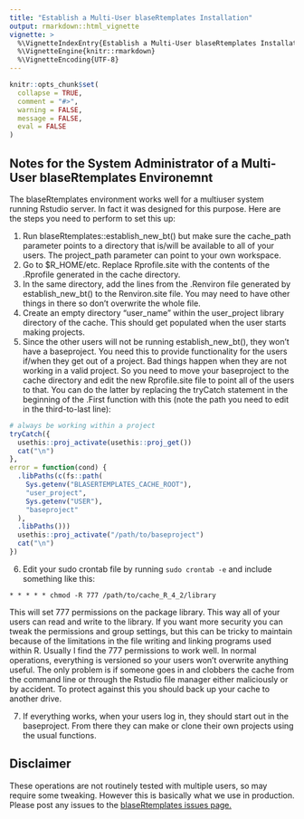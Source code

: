 ```yaml
---
title: "Establish a Multi-User blaseRtemplates Installation"
output: rmarkdown::html_vignette
vignette: >
  %\VignetteIndexEntry{Establish a Multi-User blaseRtemplates Installation}
  %\VignetteEngine{knitr::rmarkdown}
  %\VignetteEncoding{UTF-8}
---
```


```r
knitr::opts_chunk$set(
  collapse = TRUE,
  comment = "#>",
  warning = FALSE,
  message = FALSE,
  eval = FALSE
)

```

## Notes for the System Administrator of a Multi-User blaseRtemplates Environemnt

The blaseRtemplates environment works well for a multiuser system running Rstudio server. In fact it was designed for this purpose. Here are the steps you need to perform to set this up:

1.  Run blaseRtemplates::establish_new_bt() but make sure the cache_path parameter points to a directory that is/will be available to all of your users. The project_path parameter can point to your own workspace.
2.  Go to \$R_HOME/etc. Replace Rprofile.site with the contents of the .Rprofile generated in the cache directory.
3.  In the same directory, add the lines from the .Renviron file generated by establish_new_bt() to the Renviron.site file. You may need to have other things in there so don't overwrite the whole file.
4.  Create an empty directory "user_name" within the user_project library directory of the cache. This should get populated when the user starts making projects.
5.  Since the other users will not be running establish_new_bt(), they won't have a baseproject. You need this to provide functionality for the users if/when they get out of a project. Bad things happen when they are not working in a valid project. So you need to move your baseproject to the cache directory and edit the new Rprofile.site file to point all of the users to that. You can do the latter by replacing the tryCatch statement in the beginning of the .First function with this (note the path you need to edit in the third-to-last line):

```r
# always be working within a project
tryCatch({
  usethis::proj_activate(usethis::proj_get())
  cat("\n")
},
error = function(cond) {
  .libPaths(c(fs::path(
    Sys.getenv("BLASERTEMPLATES_CACHE_ROOT"),
    "user_project",
    Sys.getenv("USER"),
    "baseproject"
  ),
  .libPaths()))
  usethis::proj_activate("/path/to/baseproject")
  cat("\n")
})

```

6.  Edit your sudo crontab file by running `sudo crontab -e` and include something like this:

```{=html}
<!-- -->
```
    * * * * * chmod -R 777 /path/to/cache_R_4_2/library

This will set 777 permissions on the package library. This way all of your users can read and write to the library. If you want more security you can tweak the permissions and group settings, but this can be tricky to maintain because of the limitations in the file writing and linking programs used within R. Usually I find the 777 permissions to work well. In normal operations, everything is versioned so your users won't overwrite anything useful. The only problem is if someone goes in and clobbers the cache from the command line or through the Rstudio file manager either maliciously or by accident. To protect against this you should back up your cache to another drive.

7.  If everything works, when your users log in, they should start out in the baseproject. From there they can make or clone their own projects using the usual functions.

## Disclaimer

These operations are not routinely tested with multiple users, so may require some tweaking. However this is basically what we use in production. Please post any issues to the [blaseRtemplates issues page.](https://github.com/blaserlab/blaseRtemplates/issues)
